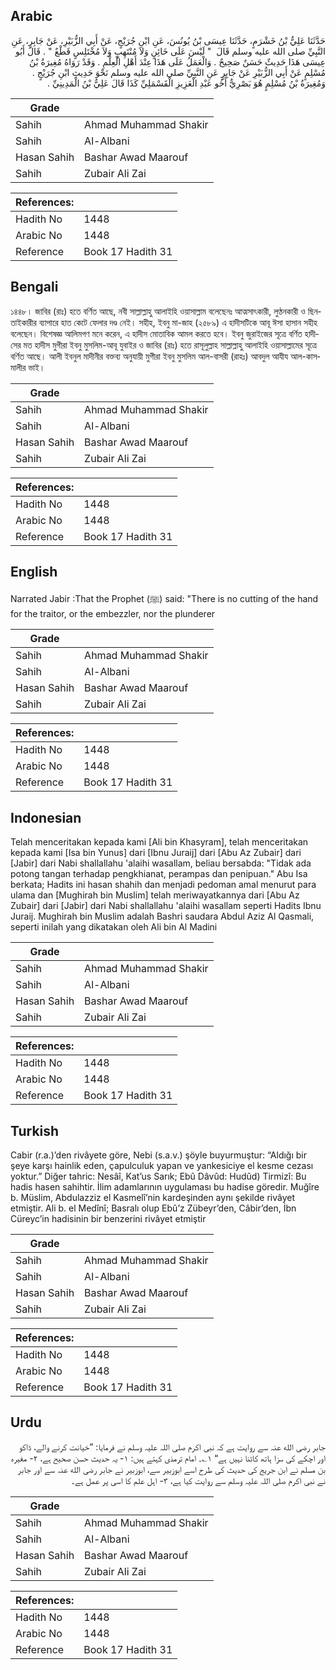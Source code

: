 ## Arabic


<div dir="rtl" lang="ar" style={{fontSize:'larger',backgroundColor:'#f8f9fa',padding:20}}>
حَدَّثَنَا عَلِيُّ بْنُ خَشْرَمٍ، حَدَّثَنَا عِيسَى بْنُ يُونُسَ، عَنِ ابْنِ جُرَيْجٍ، عَنْ أَبِي الزُّبَيْرِ، عَنْ جَابِرٍ، عَنِ النَّبِيِّ صلى الله عليه وسلم قَالَ ‏ "‏ لَيْسَ عَلَى خَائِنٍ وَلاَ مُنْتَهِبٍ وَلاَ مُخْتَلِسٍ قَطْعٌ ‏"‏ ‏.‏ قَالَ أَبُو عِيسَى هَذَا حَدِيثٌ حَسَنٌ صَحِيحٌ ‏.‏ وَالْعَمَلُ عَلَى هَذَا عِنْدَ أَهْلِ الْعِلْمِ ‏.‏ وَقَدْ رَوَاهُ مُغِيرَةُ بْنُ مُسْلِمٍ عَنْ أَبِي الزُّبَيْرِ عَنْ جَابِرٍ عَنِ النَّبِيِّ صلى الله عليه وسلم نَحْوَ حَدِيثِ ابْنِ جُرَيْجٍ ‏.‏ وَمُغِيرَةُ بْنُ مُسْلِمٍ هُوَ بَصْرِيٌّ أَخُو عَبْدِ الْعَزِيزِ الْقَسْمَلِيِّ كَذَا قَالَ عَلِيُّ بْنُ الْمَدِينِيِّ ‏.‏
</div>
<div style={{backgroundColor:'#f8f9fa',padding:20, marginBottom: 10}}><table> <thead> <tr> <th>Grade</th> <th></th> </tr> </thead> <tbody> <tr><td>Sahih</td><td>Ahmad Muhammad Shakir</td></tr><tr><td>Sahih</td><td>Al-Albani</td></tr><tr><td>Hasan Sahih</td><td>Bashar Awad Maarouf</td></tr><tr><td>Sahih</td><td>Zubair Ali Zai</td></tr></tbody></table><table> <thead> <tr> <th>References:</th> <th></th> </tr> </thead> <tbody><tr><td>Hadith No</td><td>1448</td></tr><tr><td>Arabic No</td><td>1448</td></tr><tr><td>Reference</td><td>Book 17 Hadith 31</td></tr></tbody></table></div>

## Bengali


<div dir="ltr" lang="bn" style={{fontSize:'larger',backgroundColor:'#f8f9fa',padding:20}}>
১৪৪৮। জাবির (রাঃ) হতে বর্ণিত আছে, নবী সাল্লাল্লাহু আলাইহি ওয়াসাল্লাম বলেছেনঃ আত্মসাৎকারী, লুণ্ঠনকারী ও ছিনতাইকারীর ব্যাপারে হাত কেটে ফেলার দণ্ড নেই। সহীহ, ইবনু মা-জাহ (২৫৮৯) এ হাদীসটিকে আবূ ঈসা হাসান সহীহ বলেছেন। বিশেষজ্ঞ আলিমগণ মনে করেন, এ হাদীস মোতাবিক আমল করতে হবে। ইবনু জুরাইজের সূত্রে বর্ণিত হাদীসের মত হাদীস মুগীরা ইবনু মুসলিম-আবূ যুবাইর ও জাবির (রাঃ) হতে রাসূলুল্লাহ সাল্লাল্লাহু আলাইহি ওয়াসাল্লামের সূত্রে বর্ণিত আছে। আলী ইবনুল মাদীনীর বক্তব্য অনুযায়ী মুগীরা ইবনু মুসলিম আল-বাসরী (রাহঃ) আবদুল আযীয আল-কাসমালীর ভাই।
</div>
<div style={{backgroundColor:'#f8f9fa',padding:20, marginBottom: 10}}><table> <thead> <tr> <th>Grade</th> <th></th> </tr> </thead> <tbody> <tr><td>Sahih</td><td>Ahmad Muhammad Shakir</td></tr><tr><td>Sahih</td><td>Al-Albani</td></tr><tr><td>Hasan Sahih</td><td>Bashar Awad Maarouf</td></tr><tr><td>Sahih</td><td>Zubair Ali Zai</td></tr></tbody></table><table> <thead> <tr> <th>References:</th> <th></th> </tr> </thead> <tbody><tr><td>Hadith No</td><td>1448</td></tr><tr><td>Arabic No</td><td>1448</td></tr><tr><td>Reference</td><td>Book 17 Hadith 31</td></tr></tbody></table></div>

## English


<div dir="ltr" lang="en" style={{fontSize:'larger',backgroundColor:'#f8f9fa',padding:20}}>
Narrated Jabir :That the Prophet (ﷺ) said: "There is no cutting of the hand for the traitor, or the embezzler, nor the plunderer
</div>
<div style={{backgroundColor:'#f8f9fa',padding:20, marginBottom: 10}}><table> <thead> <tr> <th>Grade</th> <th></th> </tr> </thead> <tbody> <tr><td>Sahih</td><td>Ahmad Muhammad Shakir</td></tr><tr><td>Sahih</td><td>Al-Albani</td></tr><tr><td>Hasan Sahih</td><td>Bashar Awad Maarouf</td></tr><tr><td>Sahih</td><td>Zubair Ali Zai</td></tr></tbody></table><table> <thead> <tr> <th>References:</th> <th></th> </tr> </thead> <tbody><tr><td>Hadith No</td><td>1448</td></tr><tr><td>Arabic No</td><td>1448</td></tr><tr><td>Reference</td><td>Book 17 Hadith 31</td></tr></tbody></table></div>

## Indonesian


<div dir="ltr" lang="id" style={{fontSize:'larger',backgroundColor:'#f8f9fa',padding:20}}>
Telah menceritakan kepada kami [Ali bin Khasyram], telah menceritakan kepada kami [Isa bin Yunus] dari [Ibnu Juraij] dari [Abu Az Zubair] dari [Jabir] dari Nabi shallallahu 'alaihi wasallam, beliau bersabda: "Tidak ada potong tangan terhadap pengkhianat, perampas dan penipuan." Abu Isa berkata; Hadits ini hasan shahih dan menjadi pedoman amal menurut para ulama dan [Mughirah bin Muslim] telah meriwayatkannya dari [Abu Az Zubair] dari [Jabir] dari Nabi shallallahu 'alaihi wasallam seperti Hadits Ibnu Juraij. Mughirah bin Muslim adalah Bashri saudara Abdul Aziz Al Qasmali, seperti inilah yang dikatakan oleh Ali bin Al Madini
</div>
<div style={{backgroundColor:'#f8f9fa',padding:20, marginBottom: 10}}><table> <thead> <tr> <th>Grade</th> <th></th> </tr> </thead> <tbody> <tr><td>Sahih</td><td>Ahmad Muhammad Shakir</td></tr><tr><td>Sahih</td><td>Al-Albani</td></tr><tr><td>Hasan Sahih</td><td>Bashar Awad Maarouf</td></tr><tr><td>Sahih</td><td>Zubair Ali Zai</td></tr></tbody></table><table> <thead> <tr> <th>References:</th> <th></th> </tr> </thead> <tbody><tr><td>Hadith No</td><td>1448</td></tr><tr><td>Arabic No</td><td>1448</td></tr><tr><td>Reference</td><td>Book 17 Hadith 31</td></tr></tbody></table></div>

## Turkish


<div dir="ltr" lang="tr" style={{fontSize:'larger',backgroundColor:'#f8f9fa',padding:20}}>
Cabir (r.a.)’den rivâyete göre, Nebi (s.a.v.) şöyle buyurmuştur: “Aldığı bir şeye karşı hainlik eden, çapulculuk yapan ve yankesiciye el kesme cezası yoktur.” Diğer tahric: Nesâî, Kat’us Sarık; Ebû Dâvûd: Hudûd) Tirmizî: Bu hadis hasen sahihtir. İlim adamlarının uygulaması bu hadise göredir. Muğîre b. Müslim, Abdulazziz el Kasmelî’nin kardeşinden aynı şekilde rivâyet etmiştir. Ali b. el Medînî; Basralı olup Ebû’z Zübeyr’den, Câbir’den, İbn Cüreyc’in hadisinin bir benzerini rivâyet etmiştir
</div>
<div style={{backgroundColor:'#f8f9fa',padding:20, marginBottom: 10}}><table> <thead> <tr> <th>Grade</th> <th></th> </tr> </thead> <tbody> <tr><td>Sahih</td><td>Ahmad Muhammad Shakir</td></tr><tr><td>Sahih</td><td>Al-Albani</td></tr><tr><td>Hasan Sahih</td><td>Bashar Awad Maarouf</td></tr><tr><td>Sahih</td><td>Zubair Ali Zai</td></tr></tbody></table><table> <thead> <tr> <th>References:</th> <th></th> </tr> </thead> <tbody><tr><td>Hadith No</td><td>1448</td></tr><tr><td>Arabic No</td><td>1448</td></tr><tr><td>Reference</td><td>Book 17 Hadith 31</td></tr></tbody></table></div>

## Urdu


<div dir="rtl" lang="ur" style={{fontSize:'larger',backgroundColor:'#f8f9fa',padding:20}}>
جابر رضی الله عنہ سے روایت ہے کہ نبی اکرم صلی اللہ علیہ وسلم نے فرمایا: ”خیانت کرنے والے، ڈاکو اور اچکے کی سزا ہاتھ کاٹنا نہیں ہے“ ۱؎۔ امام ترمذی کہتے ہیں: ۱- یہ حدیث حسن صحیح ہے، ۲- مغیرہ بن مسلم نے ابن جریج کی حدیث کی طرح اسے ابوزبیر سے، ابوزبیر نے جابر رضی الله عنہ سے اور جابر نے نبی اکرم صلی اللہ علیہ وسلم سے روایت کیا ہے، ۳- اہل علم کا اسی پر عمل ہے۔
</div>
<div style={{backgroundColor:'#f8f9fa',padding:20, marginBottom: 10}}><table> <thead> <tr> <th>Grade</th> <th></th> </tr> </thead> <tbody> <tr><td>Sahih</td><td>Ahmad Muhammad Shakir</td></tr><tr><td>Sahih</td><td>Al-Albani</td></tr><tr><td>Hasan Sahih</td><td>Bashar Awad Maarouf</td></tr><tr><td>Sahih</td><td>Zubair Ali Zai</td></tr></tbody></table><table> <thead> <tr> <th>References:</th> <th></th> </tr> </thead> <tbody><tr><td>Hadith No</td><td>1448</td></tr><tr><td>Arabic No</td><td>1448</td></tr><tr><td>Reference</td><td>Book 17 Hadith 31</td></tr></tbody></table></div>